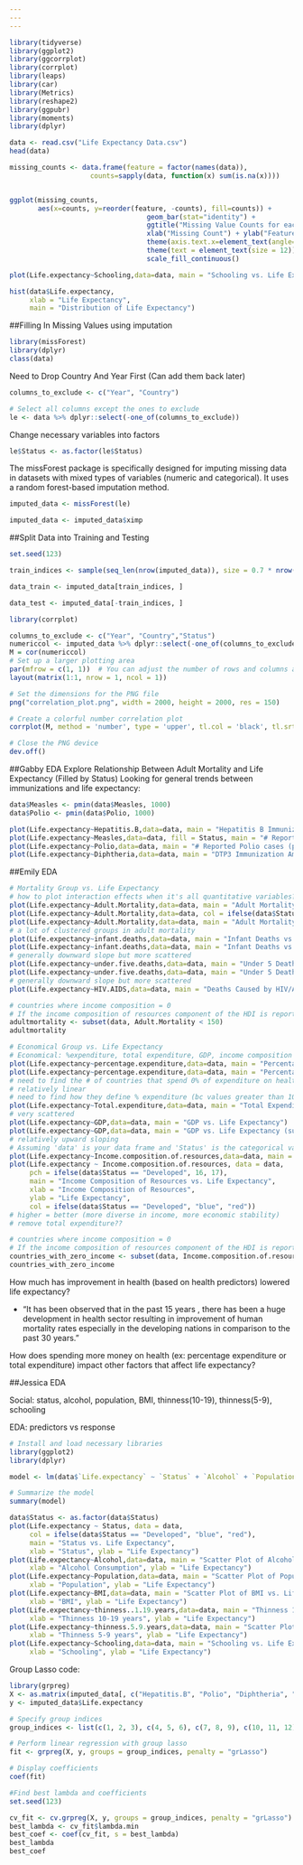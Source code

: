 ```yaml
---
---
---
```


```r
library(tidyverse)
library(ggplot2)
library(ggcorrplot)
library(corrplot)
library(leaps)
library(car)
library(Metrics)
library(reshape2)
library(ggpubr)
library(moments)
library(dplyr)
```

```r
data <- read.csv("Life Expectancy Data.csv")
head(data)
```

```r
missing_counts <- data.frame(feature = factor(names(data)),
                    counts=sapply(data, function(x) sum(is.na(x))))


ggplot(missing_counts,
       aes(x=counts, y=reorder(feature, -counts), fill=counts)) +
                                  geom_bar(stat="identity") +
                                  ggtitle("Missing Value Counts for each Feature") +
                                  xlab("Missing Count") + ylab("Feature") +
                                  theme(axis.text.x=element_text(angle=20, hjust=1))+
                                  theme(text = element_text(size = 12))+
                                  scale_fill_continuous()

```

```r
plot(Life.expectancy~Schooling,data=data, main = "Schooling vs. Life Expectancy")
```

```r
hist(data$Life.expectancy, 
     xlab = "Life Expectancy",
     main = "Distribution of Life Expectancy")
```

##Filling In Missing Values using imputation

```r
library(missForest)
library(dplyr)
class(data)
```

Need to Drop Country And Year First (Can add them back later)

```r
columns_to_exclude <- c("Year", "Country")

# Select all columns except the ones to exclude
le <- data %>% dplyr::select(-one_of(columns_to_exclude))
```

Change necessary variables into factors

```r
le$Status <- as.factor(le$Status)
```

The missForest package is specifically designed for imputing missing data in datasets with mixed types of variables (numeric and categorical). It uses a random forest-based imputation method.

```r
imputed_data <- missForest(le)

imputed_data <- imputed_data$ximp
```

##Split Data into Training and Testing

```r
set.seed(123) 

train_indices <- sample(seq_len(nrow(imputed_data)), size = 0.7 * nrow(imputed_data))

data_train <- imputed_data[train_indices, ]

data_test <- imputed_data[-train_indices, ]
```

```r
library(corrplot)
```

```r
columns_to_exclude <- c("Year", "Country","Status")
numericcol <- imputed_data %>% dplyr::select(-one_of(columns_to_exclude))
M = cor(numericcol)
# Set up a larger plotting area
par(mfrow = c(1, 1))  # You can adjust the number of rows and columns as needed
layout(matrix(1:1, nrow = 1, ncol = 1))

# Set the dimensions for the PNG file
png("correlation_plot.png", width = 2000, height = 2000, res = 150)

# Create a colorful number correlation plot
corrplot(M, method = 'number', type = 'upper', tl.col = 'black', tl.srt = 45, mar = c(0, 0, 2, 0))

# Close the PNG device
dev.off()
```

##Gabby EDA Explore Relationship Between Adult Mortality and Life Expectancy (Filled by Status) Looking for general trends between immunizations and life expectancy:

```r
data$Measles <- pmin(data$Measles, 1000)
data$Polio <- pmin(data$Polio, 1000)

plot(Life.expectancy~Hepatitis.B,data=data, main = "Hepatitis B Immunization Among 1-Year-Olds (%) vs. Life Expectancy")
plot(Life.expectancy~Measles,data=data, fill = Status, main = "# Reported Measles cases (per 1000) vs. Life Expectancy")
plot(Life.expectancy~Polio,data=data, main = "# Reported Polio cases (per 1000) vs. Life Expectancy")
plot(Life.expectancy~Diphtheria,data=data, main = "DTP3 Immunization Among 1-Year-Olds (%) vs. Life Expectancy")

```

##Emily EDA

```r
# Mortality Group vs. Life Expectancy
# how to plot interaction effects when it's all quantitative variables?
plot(Life.expectancy~Adult.Mortality,data=data, main = "Adult Mortality vs. Life Expectancy")
plot(Life.expectancy~Adult.Mortality,data=data, col = ifelse(data$Status == "Developed", "blue", "red"), main = "Adult Mortality vs. Life Expectancy")
plot(Life.expectancy~Adult.Mortality,data=data, main = "Adult Mortality vs. Life Expectancy (subset)", xlim = c(0, 150))
# a lot of clustered groups in adult mortality 
plot(Life.expectancy~infant.deaths,data=data, main = "Infant Deaths vs. Life Expectancy")
plot(Life.expectancy~infant.deaths,data=data, main = "Infant Deaths vs. Life Expectancy (subset)", xlim = c(0,100))
# generally downward slope but more scattered
plot(Life.expectancy~under.five.deaths,data=data, main = "Under 5 Deaths vs. Life Expectancy")
plot(Life.expectancy~under.five.deaths,data=data, main = "Under 5 Deaths vs. Life Expectancy (subset)", xlim = c(0,1000))
# generally downward slope but more scattered
plot(Life.expectancy~HIV.AIDS,data=data, main = "Deaths Caused by HIV/AIDS vs. Life Expectancy")

```

```r
# countries where income composition = 0 
# If the income composition of resources component of the HDI is reported as 0 for a country, it suggests that the country's income is not derived from the specific factors or resources considered in that component of the HDI
adultmortality <- subset(data, Adult.Mortality < 150)
adultmortality
```

```r
# Economical Group vs. Life Expectancy 
# Economical: %expenditure, total expenditure, GDP, income composition
plot(Life.expectancy~percentage.expenditure,data=data, main = "Percentage Expenditure vs. Life Expectancy")
plot(Life.expectancy~percentage.expenditure,data=data, main = "Percentage Expenditure vs. Life Expectancy (subset)", xlim = c(0,1000))
# need to find the # of countries that spend 0% of expenditure on health
# relatively linear 
# need to find how they define % expenditure (bc values greater than 100)
plot(Life.expectancy~Total.expenditure,data=data, main = "Total Expenditure vs. Life Expectancy")
# very scattered
plot(Life.expectancy~GDP,data=data, main = "GDP vs. Life Expectancy")
plot(Life.expectancy~GDP,data=data, main = "GDP vs. Life Expectancy (subset)", xlim = c(0,20000))
# relatively upward sloping 
# Assuming 'data' is your data frame and 'Status' is the categorical variable for coloring
plot(Life.expectancy~Income.composition.of.resources,data=data, main = "Income Composition of Resources vs. Life Expectancy")
plot(Life.expectancy ~ Income.composition.of.resources, data = data,
     pch = ifelse(data$Status == "Developed", 16, 17),
     main = "Income Composition of Resources vs. Life Expectancy",
     xlab = "Income Composition of Resources",
     ylab = "Life Expectancy",
     col = ifelse(data$Status == "Developed", "blue", "red"))
# higher = better (more diverse in income, more economic stability)
# remove total expenditure??
```

```r
# countries where income composition = 0 
# If the income composition of resources component of the HDI is reported as 0 for a country, it suggests that the country's income is not derived from the specific factors or resources considered in that component of the HDI
countries_with_zero_income <- subset(data, Income.composition.of.resources == 0)
countries_with_zero_income
```

How much has improvement in health (based on health predictors) lowered life expectancy?

-   "It has been observed that in the past 15 years , there has been a huge development in health sector resulting in improvement of human mortality rates especially in the developing nations in comparison to the past 30 years."

How does spending more money on health (ex: percentage expenditure or total expenditure) impact other factors that affect life expectancy?

##Jessica EDA

Social: status, alcohol, population, BMI, thinness(10-19), thinness(5-9), schooling

EDA: predictors vs response

```r
# Install and load necessary libraries
library(ggplot2)
library(dplyr)

model <- lm(data$`Life.expectancy` ~ `Status` + `Alcohol` + `Population` + `BMI` + thinness..1.19.years + thinness.5.9.years + `Schooling`, data = data)

# Summarize the model
summary(model)
```

```r
data$Status <- as.factor(data$Status)
plot(Life.expectancy ~ Status, data = data, 
     col = ifelse(data$Status == "Developed", "blue", "red"),
     main = "Status vs. Life Expectancy",
     xlab = "Status", ylab = "Life Expectancy")
plot(Life.expectancy~Alcohol,data=data, main = "Scatter Plot of Alcohol Consumption vs. Life Expectancy",
     xlab = "Alcohol Consumption", ylab = "Life Expectancy")
plot(Life.expectancy~Population,data=data, main = "Scatter Plot of Population vs. Life Expectancy",
     xlab = "Population", ylab = "Life Expectancy")
plot(Life.expectancy~BMI,data=data, main = "Scatter Plot of BMI vs. Life Expectancy",
     xlab = "BMI", ylab = "Life Expectancy")
plot(Life.expectancy~thinness..1.19.years,data=data, main = "Thinness 10-19 years vs. Life Expectancy",
     xlab = "Thinness 10-19 years", ylab = "Life Expectancy")
plot(Life.expectancy~thinness.5.9.years,data=data, main = "Scatter Plot of Thinness 5-9 years vs. Life Expectancy",
     xlab = "Thinness 5-9 years", ylab = "Life Expectancy")
plot(Life.expectancy~Schooling,data=data, main = "Schooling vs. Life Expectancy",
     xlab = "Schooling", ylab = "Life Expectancy")
```

Group Lasso code:

```r
library(grpreg)
X <- as.matrix(imputed_data[, c("Hepatitis.B", "Polio", "Diphtheria", "Adult.Mortality", "under.five.deaths", "HIV.AIDS", "percentage.expenditure", "GDP", "Income.composition.of.resources", "Alcohol", "Population", "BMI")])
y <- imputed_data$Life.expectancy

# Specify group indices
group_indices <- list(c(1, 2, 3), c(4, 5, 6), c(7, 8, 9), c(10, 11, 12))

# Perform linear regression with group lasso
fit <- grpreg(X, y, groups = group_indices, penalty = "grLasso")

# Display coefficients
coef(fit)

#Find best lambda and coefficients
set.seed(123)

cv_fit <- cv.grpreg(X, y, groups = group_indices, penalty = "grLasso")
best_lambda <- cv_fit$lambda.min
best_coef <- coef(cv_fit, s = best_lambda)
best_lambda
best_coef
```
